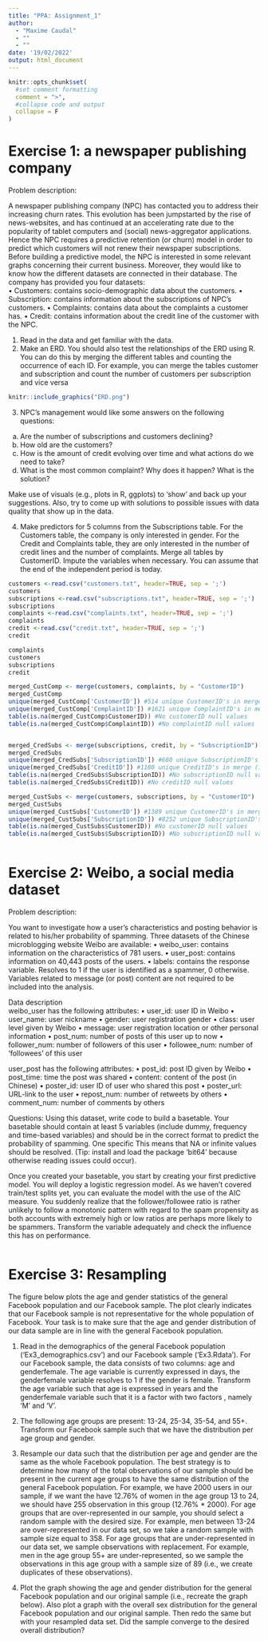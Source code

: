 ```yaml
---
title: "PPA: Assignment_1"
author: 
  - "Maxime Caudal"
  - ""
  - ""
date: '19/02/2022'
output: html_document
---
```


```r
knitr::opts_chunk$set(
  #set comment formatting
  comment = ">",
  #collapse code and output
  collapse = F
)
```

# Exercise 1: a newspaper publishing company 
 
Problem description: 

A newspaper publishing company (NPC) has contacted you to address their increasing churn rates. This evolution has been jumpstarted  by  the rise  of  news-websites,  and  has  continued  at  an  accelerating  rate  due  to  the  popularity  of  tablet computers and (social) news-aggregator applications. Hence the NPC requires a predictive retention (or churn) model  in order to predict which customers will not renew their newspaper subscriptions.  Before building a predictive model, the NPC is interested in some relevant graphs concerning their current business. Moreover, they would like to know how the different datasets are connected in their database. The company has provided you four datasets:  
• Customers: contains socio-demographic data about the customers. 
• Subscription: contains information about the subscriptions of NPC’s customers. 
• Complaints: contains data about the complaints a customer has. 
• Credit: contains information about the credit line of the customer with the NPC.


1. Read in the data and get familiar with the data.  
2. Make an ERD. You should also test the relationships of the ERD using R.  You can do this by merging the different tables and counting the occurrence of each ID. For example, you can merge the tables customer and subscription and count the number of customers per subscription and vice versa
```r
knitr::include_graphics("ERD.png")
```

3. NPC’s management would like some answers on the following questions: 
  a. Are the number of subscriptions and customers declining?  
  b. How old are the customers?  
  c. How is the amount of credit evolving over time and what actions do we need to take?  
  d. What is the most common complaint? Why does it happen? What is the solution? 
 
Make use of visuals (e.g., plots in R, ggplots) to ‘show’ and back up your suggestions. Also, try to come up with solutions to possible issues with data quality that show up in the data. 
 
4. Make  predictors  for  5  columns  from  the  Subscriptions  table.  For  the  Customers  table,  the  company  is  only interested in gender. For the Credit and Complaints table, they are only interested in the number of credit lines and the number of  complaints. Merge all tables by CustomerID. Impute the variables when necessary. You can assume that the end of the independent period is today.

```r
customers <-read.csv("customers.txt", header=TRUE, sep = ';')
customers
subscriptions <-read.csv("subscriptions.txt", header=TRUE, sep = ';')
subscriptions
complaints <-read.csv("complaints.txt", header=TRUE, sep = ';')
complaints
credit <-read.csv("credit.txt", header=TRUE, sep = ';')
credit

```
```r
complaints
customers
subscriptions
credit

merged_CustComp <- merge(customers, complaints, by = "CustomerID")
merged_CustComp
unique(merged_CustComp['CustomerID']) #514 unique CustomerID's in merge (1:N relationship)
unique(merged_CustComp['ComplaintID']) #1621 unique ComplaintID's in merge (1:N relationship)
table(is.na(merged_CustComp$CustomerID)) #No customerID null values
table(is.na(merged_CustComp$ComplaintID)) #No complaintID null values


merged_CredSubs <- merge(subscriptions, credit, by = "SubscriptionID")
merged_CredSubs
unique(merged_CredSubs['SubscriptionID']) #680 unique SubscriptionID's in merge (1:N relationship) ~every subscriptionID has a different creditID
unique(merged_CredSubs['CreditID']) #1180 unique CreditID's in merge (1:1 relationship) 
table(is.na(merged_CredSubs$SubscriptionID)) #No subscriptionID null values
table(is.na(merged_CredSubs$CreditID)) #No creditID null values

merged_CustSubs <- merge(customers, subscriptions, by = "CustomerID")
merged_CustSubs
unique(merged_CustSubs['CustomerID']) #1389 unique CustomerID's in merge (1:N relationship)
unique(merged_CustSubs['SubscriptionID']) #8252 unique SubscriptionID's in merge (1:1 relationship)
table(is.na(merged_CustSubs$CustomerID)) #No customerID null values
table(is.na(merged_CustSubs$SubscriptionID)) #No subscriptionID null values


```
```r

```


# Exercise 2: Weibo, a social media dataset 
 
Problem description:

You want to investigate how a user’s characteristics and posting behavior is related to his/her probability of spamming. 
Three datasets of the Chinese microblogging website Weibo are available: 
  • weibo_user: contains information on the characteristics of 781 users. 
  • user_post: contains information on 40,443 posts of the users. 
  • labels: contains the response variable. Resolves to 1 if the user is identified as a spammer, 0 otherwise.  
Variables related to message (or post) content are not required to be included into the analysis.  

 
Data description  
weibo_user has the following attributes: 
  • user_id: user ID in Weibo 
  • user_name: user nickname 
  • gender: user registration gender 
  • class: user level given by Weibo 
  • message: user registration location or other personal information 
  • post_num: number of posts of this user up to now 
  • follower_num: number of followers of this user 
  • followee_num: number  of  ‘followees’  of  this  user 
 
user_post has the following attributes: 
  • post_id: post ID given by Weibo 
  • post_time: time the post was shared 
  • content: content of the post (in Chinese) 
  • poster_id: user ID of user who shared this post 
  • poster_url: URL-link to the user 
  • repost_num: number of retweets by others 
  • comment_num: number of comments by others 

Questions:
Using  this  dataset, write  code  to  build a  basetable.  Your  basetable  should  contain  at  least  5 variables  (include  dummy, frequency  and  time-based  variables)  and  should  be  in  the  correct  format  to  predict  the  probability  of  spamming.  One specific This  means  that  NA  or  infinite  values  should  be  resolved.  (Tip:  install  and  load  the  package  ‘bit64’  because otherwise reading issues could occur).  
 
Once you created your basetable, you start by creating your first predictive model. You will deploy a logistic regression model. As we haven’t covered train/test splits yet, you can evaluate the model with the use of the AIC measure. 
You suddenly realize that the follower/followee ratio is rather unlikely to follow a monotonic pattern with regard to the spam propensity as both accounts with extremely high or low ratios are perhaps more likely to be spammers. Transform the variable adequately and check the influence this has on performance.

```r


```

# Exercise 3: Resampling  

The figure below plots the age and gender statistics of the general Facebook population and  our Facebook sample. The plot clearly indicates that our Facebook sample is not representative for the whole population of Facebook. Your task is to make sure that the age and gender distribution of our data sample are in line with the general Facebook population.  

1. Read  in  the  demographics  of  the  general  Facebook  population  (‘Ex3_demographics.csv’)  and  our  Facebook  sample (‘Ex3.Rdata’). For our Facebook sample, the data consists of two columns: age and genderfemale. The age variable is currently expressed in days, the genderfemale variable resolves to 1 if the gender is female. Transform the age variable such that age is expressed in years and the genderfemale variable such that it is a factor with two factors , namely ‘M’ and ‘V’. 

2. The following age groups are present: 13-24, 25-34, 35-54, and 55+. Transform our Facebook sample such that we have the distribution per age group and gender.

3. Resample our data such that the distribution per age and gender are the same as the whole Facebook population. The best strategy is to determine how many of the total observations of our sample should be present in the current age groups to have the same distribution of the general Facebook population. For example, we have 2000 users  in  our  sample,  if  we  want  the  have  12.76%  of  women  in  the  age  group  13  to  24,  we  should  have  255 observation in this group (12.76% * 2000).   For age groups that are over-represented in our sample, you should select a random sample with the desired size. For example, men between 13-24 are over-represented in our data set, so we take a random sample with sample size equal to  358. For age groups that are under-represented in our  data  set,  we  sample  observations  with  replacement.  For  example,  men  in  the  age  group  55+  are  under-represented, so we sample the observations in this age group with a sample size of 89  (i.e., we create duplicates of these observations).  

4. Plot the graph showing the age and gender distribution for the general Facebook population and our original sample  (i.e.,  recreate  the graph  below).    Also  plot  a  graph  with  the  overall  sex  distribution  for  the  general Facebook  population  and  our  original  sample.  Then  redo  the  same  but  with  your  resampled  data  set.  Did  the sample converge to the desired overall distribution?

```r


```


